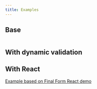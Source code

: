 ```yaml
---
title: Examples
---
```


## Base

```ts file=../../src/__tests__/examples/base.spec.ts

```

## With dynamic validation

## With React

[Example based on Final Form React demo](https://stackblitz.com/edit/react-ts-xjh6yd?file=index.tsx)

